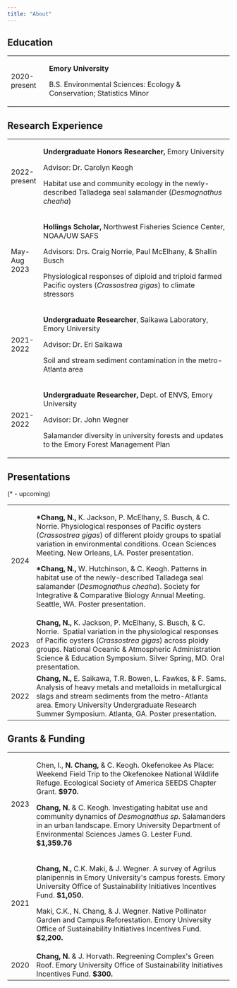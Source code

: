 ```yaml
---
title: "About"
---
```


## Education

+--------------+-----------------------------------------------------------------------+
| 2020-present | **Emory University**                                                  |
|              |                                                                       |
|              | B.S. Environmental Sciences: Ecology & Conservation; Statistics Minor |
+--------------+-----------------------------------------------------------------------+

## Research Experience

+--------------+-------------------------------------------------------------------------------------------------------------------+
| 2022-present | **Undergraduate Honors Researcher,** Emory University                                                             |
|              |                                                                                                                   |
|              | Advisor: Dr. Carolyn Keogh                                                                                        |
|              |                                                                                                                   |
|              | Habitat use and community ecology in the newly-described Talladega seal salamander (*Desmognathus cheaha*)        |
+--------------+-------------------------------------------------------------------------------------------------------------------+
| May-Aug 2023 | **Hollings Scholar,** Northwest Fisheries Science Center, NOAA/UW SAFS                                            |
|              |                                                                                                                   |
|              | Advisors: Drs. Craig Norrie, Paul McElhany, & Shallin Busch                                                       |
|              |                                                                                                                   |
|              | Physiological responses of diploid and triploid farmed Pacific oysters (*Crassostrea gigas*) to climate stressors |
+--------------+-------------------------------------------------------------------------------------------------------------------+
| 2021-2022    | **Undergraduate Researcher**, Saikawa Laboratory, Emory University                                                |
|              |                                                                                                                   |
|              | Advisor: Dr. Eri Saikawa                                                                                          |
|              |                                                                                                                   |
|              | Soil and stream sediment contamination in the metro-Atlanta area                                                  |
+--------------+-------------------------------------------------------------------------------------------------------------------+
| 2021-2022    | **Undergraduate Researcher,** Dept. of ENVS, Emory University                                                     |
|              |                                                                                                                   |
|              | Advisor: Dr. John Wegner                                                                                          |
|              |                                                                                                                   |
|              | Salamander diversity in university forests and updates to the Emory Forest Management Plan                        |
+--------------+-------------------------------------------------------------------------------------------------------------------+

## Presentations 

(\* - upcoming)

+------------+-----------------------------------------------------------------------------------------------------------------------------------------------------------------------------------------------------------------------------------------------------------------------------------------------------+
| 2024       | **\*Chang, N.,** K. Jackson, P. McElhany, S. Busch, & C. Norrie. Physiological responses of Pacific oysters (*Crassostrea gigas*) of different ploidy groups to spatial variation in environmental conditions. Ocean Sciences Meeting. New Orleans, LA. Poster presentation.                        |
|            |                                                                                                                                                                                                                                                                                                     |
|            | **\*Chang, N.,** W. Hutchinson, & C. Keogh. Patterns in habitat use of the newly-described Talladega seal salamander (*Desmognathus cheaha*). Society for Integrative & Comparative Biology Annual Meeting. Seattle, WA. Poster presentation.                                                       |
+------------+-----------------------------------------------------------------------------------------------------------------------------------------------------------------------------------------------------------------------------------------------------------------------------------------------------+
| 2023       | **Chang, N.,** K. Jackson, P. McElhany, S. Busch, & C. Norrie.  Spatial variation in the physiological responses of Pacific oysters (*Crassostrea gigas*) across ploidy groups. National Oceanic & Atmospheric Administration Science & Education Symposium. Silver Spring, MD. Oral presentation.  |
+------------+-----------------------------------------------------------------------------------------------------------------------------------------------------------------------------------------------------------------------------------------------------------------------------------------------------+
| 2022       | **Chang, N.,** E. Saikawa, T.R. Bowen, L. Fawkes, & F. Sams. Analysis of heavy metals and metalloids in metallurgical slags and stream sediments from the metro-Atlanta area. Emory University Undergraduate Research Summer Symposium. Atlanta, GA. Poster presentation.                           |
+------------+-----------------------------------------------------------------------------------------------------------------------------------------------------------------------------------------------------------------------------------------------------------------------------------------------------+

## Grants & Funding

+------------+--------------------------------------------------------------------------------------------------------------------------------------------------------------------------------------------------------------------------------+
| 2023       | Chen, I., **N. Chang,** & C. Keogh. Okefenokee As Place: Weekend Field Trip to the Okefenokee National Wildlife Refuge. Ecological Society of America SEEDS Chapter Grant. **\$970.**                                          |
|            |                                                                                                                                                                                                                                |
|            | **Chang, N.** & C. Keogh. Investigating habitat use and community dynamics of *Desmognathus sp*. Salamanders in an urban landscape. Emory University Department of Environmental Sciences James G. Lester Fund. **\$1,359.76** |
+------------+--------------------------------------------------------------------------------------------------------------------------------------------------------------------------------------------------------------------------------+
| 2021       | **Chang, N.,** C.K. Maki, & J. Wegner. A survey of Agrilus planipennis in Emory University\'s campus forests. Emory University Office of Sustainability Initiatives Incentives Fund. **\$1,050.**                              |
|            |                                                                                                                                                                                                                                |
|            | Maki, C.K., N. Chang, & J. Wegner. Native Pollinator Garden and Campus Reforestation. Emory University Office of Sustainability Initiatives Incentives Fund. **\$2,200.**                                                      |
+------------+--------------------------------------------------------------------------------------------------------------------------------------------------------------------------------------------------------------------------------+
| 2020       | **Chang, N.** & J. Horvath. Regreening Complex\'s Green Roof. Emory University Office of Sustainability Initiatives Incentives Fund. **\$300.**                                                                                |
+------------+--------------------------------------------------------------------------------------------------------------------------------------------------------------------------------------------------------------------------------+
